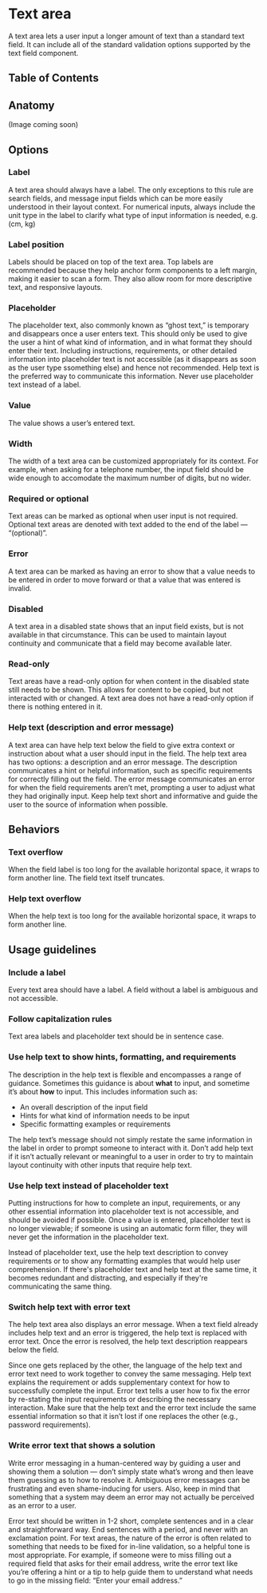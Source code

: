 # Text area

A text area lets a user input a longer amount of text than a standard text field. It can include all of the standard validation options supported by the text field component.

## Table of Contents

## Anatomy

(Image coming soon)

## Options

### Label

A text area should always have a label. The only exceptions to this rule are search fields, and message input fields which can be more easily understood in their layout context. For numerical inputs, always include the unit type in the label to clarify what type of input information is needed, e.g. (cm, kg)

### Label position

Labels should be placed on top of the text area. Top labels are recommended because they help anchor form components to a left margin, making it easier to scan a form. They also allow room for more descriptive text, and responsive layouts.

### Placeholder

The placeholder text, also commonly known as “ghost text,” is temporary and disappears once a user enters text. This should only be used to give the user a hint of what kind of information, and in what format they should enter their text. Including instructions, requirements, or other detailed information into placeholder text is not accessible (as it disappears as soon as the user type ssomething else) and hence not recommended. Help text is the preferred way to communicate this information. Never use placeholder text instead of a label.

### Value

The value shows a user’s entered text.

### Width

The width of a text area can be customized appropriately for its context. For example, when asking for a telephone number, the input field should be wide enough to accomodate the maximum number of digits, but no wider.

### Required or optional

Text areas can be marked as optional when user input is not required. Optional text areas are denoted with text added to the end of the label — “(optional)”.

### Error

A text area can be marked as having an error to show that a value needs to be entered in order to move forward or that a value that was entered is invalid.

### Disabled

A text area in a disabled state shows that an input field exists, but is not available in that circumstance. This can be used to maintain layout continuity and communicate that a field may become available later.

### Read-only

Text areas have a read-only option for when content in the disabled state still needs to be shown. This allows for content to be copied, but not interacted with or changed. A text area does not have a read-only option if there is nothing entered in it.

### Help text (description and error message)

A text area can have help text below the field to give extra context or instruction about what a user should input in the field. The help text area has two options: a description and an error message. The description communicates a hint or helpful information, such as specific requirements for correctly filling out the field. The error message communicates an error for when the field requirements aren’t met, prompting a user to adjust what they had originally input. Keep help text short and informative and guide the user to the source of information when possible.

## Behaviors

### Text overflow

When the field label is too long for the available horizontal space, it wraps to form another line. The field text itself truncates.

### Help text overflow

When the help text is too long for the available horizontal space, it wraps to form another line.

## Usage guidelines

### Include a label

Every text area should have a label. A field without a label is ambiguous and not accessible.

### Follow capitalization rules

Text area labels and placeholder text should be in sentence case.

### Use help text to show hints, formatting, and requirements

The description in the help text is flexible and encompasses a range of guidance. Sometimes this guidance is about **what** to input, and sometime it’s about **how** to input. This includes information such as:

- An overall description of the input field
- Hints for what kind of information needs to be input
- Specific formatting examples or requirements

The help text’s message should not simply restate the same information in the label in order to prompt someone to interact with it. Don’t add help text if it isn’t actually relevant or meaningful to a user in order to try to maintain layout continuity with other inputs that require help text.

### Use help text instead of placeholder text

Putting instructions for how to complete an input, requirements, or any other essential information into placeholder text is not accessible, and should be avoided if possible. Once a value is entered, placeholder text is no longer viewable; if someone is using an automatic form filler, they will never get the information in the placeholder text.

Instead of placeholder text, use the help text description to convey requirements or to show any formatting examples that would help user comprehension. If there's placeholder text and help text at the same time, it becomes redundant and distracting, and especially if they're communicating the same thing.

### Switch help text with error text

The help text area also displays an error message. When a text field already includes help text and an error is triggered, the help text is replaced with error text. Once the error is resolved, the help text description reappears below the field.

Since one gets replaced by the other, the language of the help text and error text need to work together to convey the same messaging. Help text explains the requirement or adds supplementary context for how to successfully complete the input. Error text tells a user how to fix the error by re-stating the input requirements or describing the necessary interaction. Make sure that the help text and the error text include the same essential information so that it isn’t lost if one replaces the other (e.g., password requirements).

### Write error text that shows a solution

Write error messaging in a human-centered way by guiding a user and showing them a solution — don’t simply state what’s wrong and then leave them guessing as to how to resolve it. Ambiguous error messages can be frustrating and even shame-inducing for users. Also, keep in mind that something that a system may deem an error may not actually be perceived as an error to a user.

Error text should be written in 1-2 short, complete sentences and in a clear and straightforward way. End sentences with a period, and never with an exclamation point. For text areas, the nature of the error is often related to something that needs to be fixed for in-line validation, so a helpful tone is most appropriate. For example, if someone were to miss filling out a required field that asks for their email address, write the error text like you’re offering a hint or a tip to help guide them to understand what needs to go in the missing field: “Enter your email address.”
